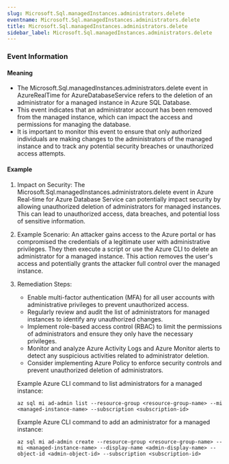 ```yaml
--- 
slug: Microsoft.Sql.managedInstances.administrators.delete
eventname: Microsoft.Sql.managedInstances.administrators.delete
title: Microsoft.Sql.managedInstances.administrators.delete
sidebar_label: Microsoft.Sql.managedInstances.administrators.delete
---
```

                       
### Event Information

#### Meaning

- The Microsoft.Sql.managedInstances.administrators.delete event in AzureRealTime for AzureDatabaseService refers to the deletion of an administrator for a managed instance in Azure SQL Database.
- This event indicates that an administrator account has been removed from the managed instance, which can impact the access and permissions for managing the database.
- It is important to monitor this event to ensure that only authorized individuals are making changes to the administrators of the managed instance and to track any potential security breaches or unauthorized access attempts.

#### Example

1. Impact on Security: The Microsoft.Sql.managedInstances.administrators.delete event in Azure Real-time for Azure Database Service can potentially impact security by allowing unauthorized deletion of administrators for managed instances. This can lead to unauthorized access, data breaches, and potential loss of sensitive information.

2. Example Scenario: An attacker gains access to the Azure portal or has compromised the credentials of a legitimate user with administrative privileges. They then execute a script or use the Azure CLI to delete an administrator for a managed instance. This action removes the user's access and potentially grants the attacker full control over the managed instance.

3. Remediation Steps:
   - Enable multi-factor authentication (MFA) for all user accounts with administrative privileges to prevent unauthorized access.
   - Regularly review and audit the list of administrators for managed instances to identify any unauthorized changes.
   - Implement role-based access control (RBAC) to limit the permissions of administrators and ensure they only have the necessary privileges.
   - Monitor and analyze Azure Activity Logs and Azure Monitor alerts to detect any suspicious activities related to administrator deletion.
   - Consider implementing Azure Policy to enforce security controls and prevent unauthorized deletion of administrators.
   
   Example Azure CLI command to list administrators for a managed instance:
   ```
   az sql mi ad-admin list --resource-group <resource-group-name> --mi <managed-instance-name> --subscription <subscription-id>
   ```
   
   Example Azure CLI command to add an administrator for a managed instance:
   ```
   az sql mi ad-admin create --resource-group <resource-group-name> --mi <managed-instance-name> --display-name <admin-display-name> --object-id <admin-object-id> --subscription <subscription-id>
   ```


 